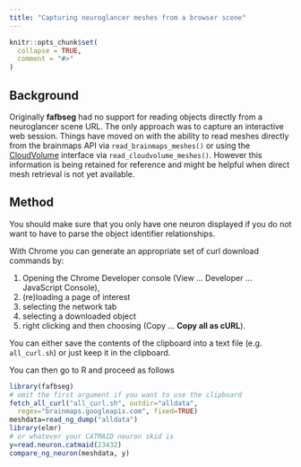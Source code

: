 ```yaml
---
title: "Capturing neuroglancer meshes from a browser scene"
---
```


```r
knitr::opts_chunk$set(
  collapse = TRUE,
  comment = "#>"
)
```

## Background

Originally **fafbseg** had no support for reading objects directly from a
neuroglancer scene URL. The only approach was to capture an interactive web session.
Things have moved on with the ability to read meshes directly from the brainmaps
API via `read_brainmaps_meshes()` or 
using the [CloudVolume](https://github.com/seung-lab/cloud-volume) interface
via `read_cloudvolume_meshes()`. However this information is being retained for
reference and might be helpful when direct mesh retrieval is not yet available.

## Method

You should make sure that you only have one neuron displayed if you
do not want to have to parse the object identifier relationships.

With Chrome you can generate an appropriate set of curl download commands by:

1. Opening the Chrome Developer console (View ... Developer ... JavaScript Console),
2. (re)loading a page of interest
3. selecting the network tab
4. selecting a downloaded object 
5. right clicking and then choosing (Copy ... **Copy all as cURL**).

You can either save the contents of the clipboard into a text file (e.g. 
`all_curl.sh`) or just keep it in the clipboard.

You can then go to R and proceed as follows

```r
library(fafbseg)
# omit the first argument if you want to use the clipboard
fetch_all_curl("all_curl.sh", outdir="alldata",
  regex="brainmaps.googleapis.com", fixed=TRUE)
meshdata=read_ng_dump("alldata")
library(elmr)
# or whatever your CATMAID neuron skid is
y=read.neuron.catmaid(23432)
compare_ng_neuron(meshdata, y)
```
